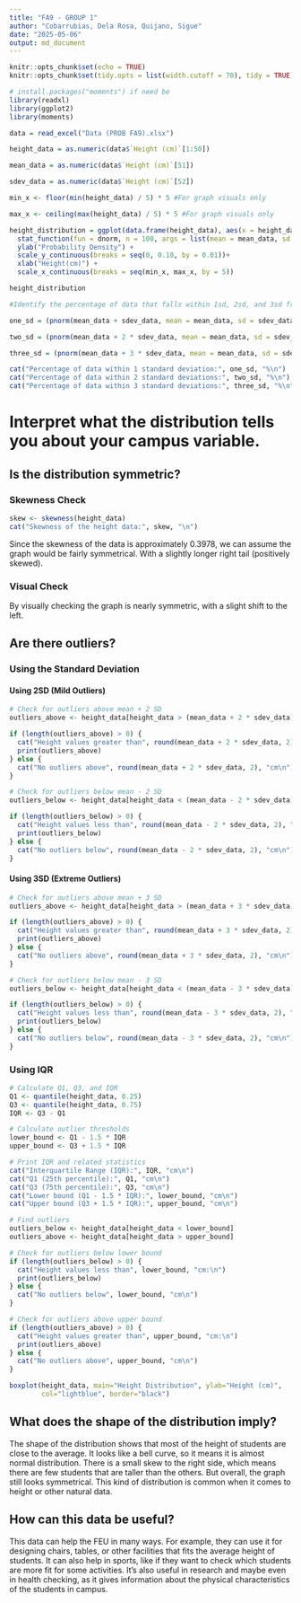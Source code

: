 ---
title: "FA9 - GROUP 1"
author: "Cobarrubias, Dela Rosa, Quijano, Sigue"
date: "2025-05-06"
output: md_document
---

```{r setup, include=FALSE}
knitr::opts_chunk$set(echo = TRUE)
knitr::opts_chunk$set(tidy.opts = list(width.cutoff = 70), tidy = TRUE)
```

```{r}
# install.packages("moments") if need be
library(readxl)
library(ggplot2)
library(moments)

data = read_excel("Data (PROB FA9).xlsx")

height_data = as.numeric(data$`Height (cm)`[1:50])

mean_data = as.numeric(data$`Height (cm)`[51])

sdev_data = as.numeric(data$`Height (cm)`[52])

min_x <- floor(min(height_data) / 5) * 5 #For graph visuals only

max_x <- ceiling(max(height_data) / 5) * 5 #For graph visuals only

height_distribution = ggplot(data.frame(height_data), aes(x = height_data)) + 
  stat_function(fun = dnorm, n = 100, args = list(mean = mean_data, sd = sdev_data)) + 
  ylab("Probability Density") + 
  scale_y_continuous(breaks = seq(0, 0.10, by = 0.01))+
  xlab("Height(cm)") +
  scale_x_continuous(breaks = seq(min_x, max_x, by = 5))

height_distribution

#Identify the percentage of data that falls within 1sd, 2sd, and 3sd from the mean.

one_sd = (pnorm(mean_data + sdev_data, mean = mean_data, sd = sdev_data) - pnorm(mean_data - sdev_data, mean = mean_data, sd = sdev_data)) * 100

two_sd = (pnorm(mean_data + 2 * sdev_data, mean = mean_data, sd = sdev_data) - pnorm(mean_data - 2 * sdev_data, mean = mean_data, sd = sdev_data)) * 100

three_sd = (pnorm(mean_data + 3 * sdev_data, mean = mean_data, sd = sdev_data) - pnorm(mean_data - 3 * sdev_data, mean = mean_data, sd = sdev_data)) * 100

cat("Percentage of data within 1 standard deviation:", one_sd, "%\n")
cat("Percentage of data within 2 standard deviations:", two_sd, "%\n")
cat("Percentage of data within 3 standard deviations:", three_sd, "%\n")
```

# Interpret what the distribution tells you about your campus variable.

## Is the distribution symmetric?

### Skewness Check

```{r}
skew <- skewness(height_data)
cat("Skewness of the height data:", skew, "\n")
```

Since the skewness of the data is approximately 0.3978, we can assume the graph would be fairly symmetrical. With a slightly longer right tail (positively skewed).

### Visual Check

By visually checking the graph is nearly symmetric, with a slight shift to the left.

## Are there outliers?

### Using the Standard Deviation

#### Using 2SD (Mild Outliers)

```{r}
# Check for outliers above mean + 2 SD
outliers_above <- height_data[height_data > (mean_data + 2 * sdev_data)]

if (length(outliers_above) > 0) {
  cat("Height values greater than", round(mean_data + 2 * sdev_data, 2), "cm:\n")
  print(outliers_above)
} else {
  cat("No outliers above", round(mean_data + 2 * sdev_data, 2), "cm\n")
}

# Check for outliers below mean - 2 SD
outliers_below <- height_data[height_data < (mean_data - 2 * sdev_data)]

if (length(outliers_below) > 0) {
  cat("Height values less than", round(mean_data - 2 * sdev_data, 2), "cm:\n")
  print(outliers_below)
} else {
  cat("No outliers below", round(mean_data - 2 * sdev_data, 2), "cm\n")
}
```

#### Using 3SD (Extreme Outliers)

```{r}
# Check for outliers above mean + 3 SD
outliers_above <- height_data[height_data > (mean_data + 3 * sdev_data)]

if (length(outliers_above) > 0) {
  cat("Height values greater than", round(mean_data + 3 * sdev_data, 2), "cm:\n")
  print(outliers_above)
} else {
  cat("No outliers above", round(mean_data + 3 * sdev_data, 2), "cm\n")
}

# Check for outliers below mean - 3 SD
outliers_below <- height_data[height_data < (mean_data - 3 * sdev_data)]

if (length(outliers_below) > 0) {
  cat("Height values less than", round(mean_data - 3 * sdev_data, 2), "cm:\n")
  print(outliers_below)
} else {
  cat("No outliers below", round(mean_data - 3 * sdev_data, 2), "cm\n")
}
```

### Using IQR

```{r}
# Calculate Q1, Q3, and IQR
Q1 <- quantile(height_data, 0.25)
Q3 <- quantile(height_data, 0.75)
IQR <- Q3 - Q1

# Calculate outlier thresholds
lower_bound <- Q1 - 1.5 * IQR
upper_bound <- Q3 + 1.5 * IQR

# Print IQR and related statistics
cat("Interquartile Range (IQR):", IQR, "cm\n")
cat("Q1 (25th percentile):", Q1, "cm\n")
cat("Q3 (75th percentile):", Q3, "cm\n")
cat("Lower bound (Q1 - 1.5 * IQR):", lower_bound, "cm\n")
cat("Upper bound (Q3 + 1.5 * IQR):", upper_bound, "cm\n")

# Find outliers
outliers_below <- height_data[height_data < lower_bound]
outliers_above <- height_data[height_data > upper_bound]

# Check for outliers below lower bound
if (length(outliers_below) > 0) {
  cat("Height values less than", lower_bound, "cm:\n")
  print(outliers_below)
} else {
  cat("No outliers below", lower_bound, "cm\n")
}

# Check for outliers above upper bound
if (length(outliers_above) > 0) {
  cat("Height values greater than", upper_bound, "cm:\n")
  print(outliers_above)
} else {
  cat("No outliers above", upper_bound, "cm\n")
}
```

```{r}
boxplot(height_data, main="Height Distribution", ylab="Height (cm)", 
        col="lightblue", border="black")
```

## What does the shape of the distribution imply?

The shape of the distribution shows that most of the height of students are close to the average. It looks like a bell curve, so it means it is almost normal distribution. There is a small skew to the right side, which means there are few students that are taller than the others. But overall, the graph still looks symmetrical. This kind of distribution is common when it comes to height or other natural data.

## How can this data be useful?

This data can help the FEU in many ways. For example, they can use it for designing chairs, tables, or other facilities that fits the average height of students. It can also help in sports, like if they want to check which students are more fit for some activities. It’s also useful in research and maybe even in health checking, as it gives information about the physical characteristics of the students in campus.
